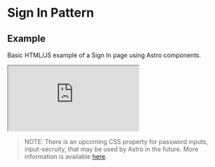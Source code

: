 
<Meta title="Patterns/Sign In" />

<style>
    {`
  .sbdocs .sbdocs-content {
    max-width: 90%;
  }
  rux-tabs {
    margin-bottom: 1rem;
  }
  .sandbox {
    width:100%; height:500px; border:0; border-radius: 4px; overflow:hidden;
  }
`}
</style>

# Sign In Pattern

## Example

Basic HTML/JS example of a Sign In page using Astro components.

<iframe
    src="https://codesandbox.io/embed/github/RocketCommunicationsInc/astro/tree/main/packages/web-components/src/stories/astro-sandboxes/sign-in"
    class="sandbox"
    title="rux-sign-in-template"
    allow="accelerometer; ambient-light-sensor; camera; encrypted-media; geolocation; gyroscope; hid; microphone; midi; payment; usb; vr; xr-spatial-tracking"
    sandbox="allow-forms allow-modals allow-popups allow-presentation allow-same-origin allow-scripts"
></iframe>

> NOTE: There is an upcoming CSS property for password inputs, input-secruity, that may be used by Astro in the future. More information is available [here](https://drafts.csswg.org/css-ui/#input-security).
